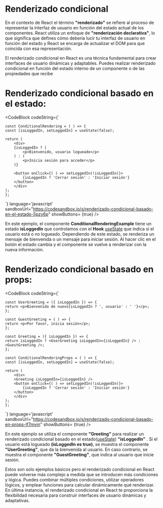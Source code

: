 
# Renderizado condicional

En el contexto de React el término **"renderizado"** se refiere al proceso de representar la interfaz de usuario en función del estado actual de los componentes. 
React utiliza un enfoque de **"renderización declarativa"**, lo que significa que defines cómo debería lucir tu interfaz de usuario en función del estado y React 
se encarga de actualizar el DOM para que coincida con esa representación.

El renderizado condicional en React es una técnica fundamental para crear interfaces de usuario dinámicas y adaptables. 
Puedes realizar renderizado condicional en función del estado interno de un componente o de las propiedades que recibe

# Renderizado condicional basado en el estado:

<CodeBlock
  codeString={`

    const ConditionalRendering = ( ) => {
    const [isLoggedIn, setLoggedIn] = useState(false);

    return (
        <div>
        {isLoggedIn ? (
            <p>Bienvenido, usuario logueado</p>
        ) : (
            <p>Inicia sesión para acceder</p>
        )}

        <button onClick={( ) => setLoggedIn(!isLoggedIn)}>
            {isLoggedIn ? 'Cerrar sesión' : 'Iniciar sesión'}
        </button>
        </div>
    );
    };

  `} 
  language='javascript'
  sandboxUrl="https://codesandbox.io/s/renderizado-condicional-basado-en-el-estado-5pzy6p"
  showButtons= {true}
/>

En este ejemplo, el componente **ConditionalRenderingExample** tiene un estado **isLoggedIn** que controlamos con el **Hook** [useState](/docs/conceptos-de-react-04-hooks--docs) 
que indica si el usuario está o no logueado. 
Dependiendo de este estado, se renderiza un mensaje de bienvenida o un mensaje para iniciar sesión. 
Al hacer clic en el botón el estado cambia y el componente se vuelve a renderizar con la nueva información.

# Renderizado condicional basado en props:

<CodeBlock
  codeString={`

    const UserGreeting = ({ isLoggedIn }) => {
    return <p>Bienvenido de nuevo{isLoggedIn ? ', usuario' : ' '}</p>;
    };

    const GuestGreeting = ( ) => {
    return <p>Por favor, inicia sesión</p>;
    };

    const Greeting = ({ isLoggedIn }) => {
    return isLoggedIn ? <UserGreeting isLoggedIn={isLoggedIn} /> : <GuestGreeting />;
    };

    const ConditionalRenderingProps = ( ) => {
    const [isLoggedIn, setLoggedIn] = useState(false);

    return (
        <div>
        <Greeting isLoggedIn={isLoggedIn} />
        <button onClick={( ) => setLoggedIn(!isLoggedIn)}>
            {isLoggedIn ? 'Cerrar sesión' : 'Iniciar sesión'}
        </button>
        </div>
    );
    };

  `} 
  language='javascript'
  sandboxUrl="https://codesandbox.io/s/renderizado-condicional-basado-en-props-lf7mvm"
  showButtons= {true}
/>

En este ejemplo se utiliza el componente **"Greeting"** para realizar un renderizado condicional basado en el estado([useState](/docs/conceptos-de-react-04-hooks--docs)) **"isLoggedIn"** . 
Si el usuario está logueado **(isLoggedIn es true)**, se muestra el componente **"UserGreeting"**, que da la bienvenida al usuario. En caso contrario, se muestra el componente 
**"GuestGreeting"**, que indica al usuario que inicie sesión.

Estos son solo ejemplos básicos pero el renderizado condicional en React puede volverse más complejo a medida que se introducen más condiciones y lógica. 
Puedes combinar múltiples condiciones, utilizar operadores lógicos, y emplear funciones para calcular dinámicamente qué renderizar. 
En última instancia, el renderizado condicional en React te proporciona la flexibilidad necesaria para construir interfaces de usuario dinámicas y adaptativas.